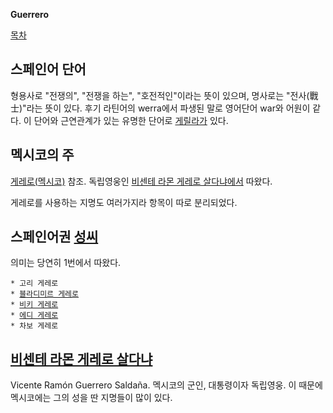 '''Guerrero'''

[[목차]]

== 스페인어 단어 ==
형용사로 "전쟁의", "전쟁을 하는", "호전적인"이라는 뜻이 있으며, 명사로는 "전사(戰士)"라는 뜻이 있다. 후기 라틴어의 werra에서 파생된 말로 영어단어 war와 어원이 같다. 이 단어와 근연관계가 있는 유명한 단어로 [[게릴라]]가 있다.

== 멕시코의 주 ==
[[게레로(멕시코)]] 참조. 독립영웅인 [[비센테 라몬 게레로 살다냐]]에서 따왔다.

게레로를 사용하는 지명도 여러가지라 항목이 따로 분리되었다.
== 스페인어권 [[성씨]] ==
의미는 당연히 1번에서 따왔다.
 * 고리 게레로
 * [[블라디미르 게레로]]
 * [[비키 게레로]]
 * [[에디 게레로]]
 * 차보 게레로

== [[비센테 라몬 게레로 살다냐]] ==
Vicente Ramón Guerrero Saldaña. 멕시코의 군인, 대통령이자 독립영웅. 이 때문에 멕시코에는 그의 성을 딴 지명들이 많이 있다.
